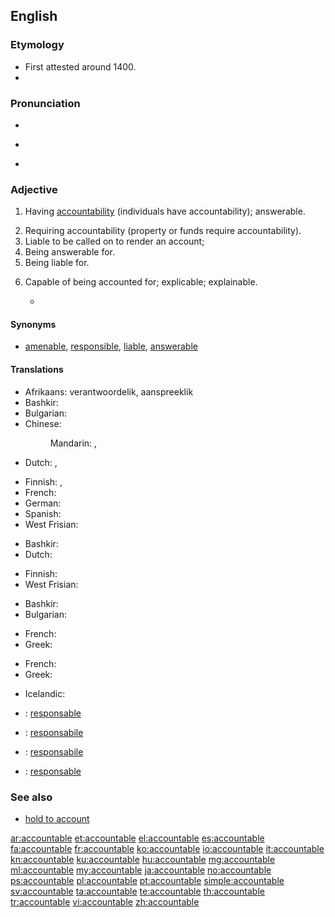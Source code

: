 ==English==

===Etymology===
* First attested around 1400.
* {{suffix|account|able}}

===Pronunciation===
* {{IPA|/ʌˈkaʊntəbl̩/}}
* {{a|US}} {{IPA|/ə.ˈkaʊn.tə.bəl/}}
* {{audio|En-us-accountable.ogg|Audio (US)}}

===Adjective===
{{en-adj}}

# Having [[accountability]] (individuals have accountability); answerable.
#: {{usex|Every man is '''accountable''' to God for his conduct.|lang=en}}
#: {{usex|You will be held '''accountable''' for your misdemeanors.|lang=en}}
# Requiring accountability (property or funds require accountability).
# Liable to be called on to render an account;
# Being answerable for.
# Being liable for.
# {{context|rare|lang=en}} Capable of being accounted for; explicable; explainable.
#* {{quote-book|passage=True religion . . . intelligible, rational, and '''accountable''', -- not a burden but a privilege.|author={{w|Benjamin Whichcote}}}}

====Synonyms====
* [[amenable]], [[responsible]], [[liable]], [[answerable]]

====Translations====
{{trans-top|Having accountability}}
* Afrikaans: verantwoordelik, aanspreeklik
* Bashkir: {{t|ba|яуаплы|sc=Cyrl}}
* Bulgarian: {{t+|bg|отговорен}}
* Chinese:
*: Mandarin: {{t|cmn|有責任的|sc=Hani}}, {{t|cmn|有解說義務的|sc=Hani}}
* Dutch: {{t+|nl|verantwoordelijk}}, {{t+|nl|aansprakelijk}}
{{trans-mid}}
* Finnish: {{t|fi|vastuussa oleva}}, {{t+|fi|vastuullinen}}
* French: {{t+|fr|responsable|m|f}}
* German: {{t+|de|verantwortlich}}
* Spanish: {{t+|es|responsable}}
* West Frisian: {{t|fy|ferantwurdlik}}
{{trans-bottom}}

{{trans-top|Requiring accountability}}
* Bashkir: {{t|ba|яуаплы|sc=Cyrl}}
* Dutch: {{t+|nl|verklaarbaar}}
{{trans-mid}}
* Finnish: {{t+|fi|vastuullinen}}
* West Frisian: {{t|fy|ferklearber}}
{{trans-bottom}}

{{trans-top|Liable to be called on to render an account}}
* Bashkir: {{t|ba|яуаплы|sc=Cyrl}}
* Bulgarian: {{t|bg|подотчетен}}
{{trans-mid}}
* French: {{t+|fr|responsable|m|f}}
* Greek: {{t+|el|υπόλογος}}
{{trans-bottom}}

{{trans-top|Capable of being accounted for; explicable}}
* French: {{t|fr|expliquable|m|f}}
* Greek: {{t+|el|ευεξήγητος}}
{{trans-mid}}
* Icelandic: {{t|is|skýranlegur|m}}
{{trans-bottom}}

{{trans-top|Items such as airline tickets, whose issue must be recorded by the issuing authority and matched up again after use}}
{{trans-mid}}
{{trans-bottom}}

{{checktrans-top}}
* {{ttbc|ca}}: [[responsable]]
* {{ttbc|ia}}: [[responsabile]]
{{trans-mid}}
* {{ttbc|it}}: [[responsabile]]
* {{ttbc|pt}}: [[responsable]]
{{trans-bottom}}

===See also===
* [[hold to account]]

[[ar:accountable]]
[[et:accountable]]
[[el:accountable]]
[[es:accountable]]
[[fa:accountable]]
[[fr:accountable]]
[[ko:accountable]]
[[io:accountable]]
[[it:accountable]]
[[kn:accountable]]
[[ku:accountable]]
[[hu:accountable]]
[[mg:accountable]]
[[ml:accountable]]
[[my:accountable]]
[[ja:accountable]]
[[no:accountable]]
[[ps:accountable]]
[[pl:accountable]]
[[pt:accountable]]
[[simple:accountable]]
[[sv:accountable]]
[[ta:accountable]]
[[te:accountable]]
[[th:accountable]]
[[tr:accountable]]
[[vi:accountable]]
[[zh:accountable]]